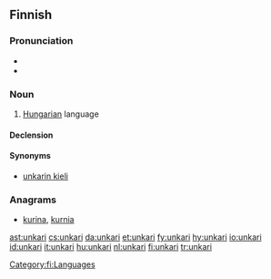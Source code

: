 {{also|Unkari}}
==Finnish==
{{wikipedia|lang=fi|unkarin kieli}}

===Pronunciation===
* {{hyphenation|un|ka|ri}}
* {{IPA|/ˈuŋkɑri/|lang=fi}}

===Noun===
{{fi-noun}}

# [[Hungarian]] language

====Declension====
{{fi-decl-paperi|unkar|nopl=1}}

====Synonyms====
* [[unkarin kieli]]

===Anagrams===
* [[kurina#Finnish|kurina]], [[kurnia#Finnish|kurnia]]

[[Category:fi:Languages]]

[[ast:unkari]]
[[cs:unkari]]
[[da:unkari]]
[[et:unkari]]
[[fy:unkari]]
[[hy:unkari]]
[[io:unkari]]
[[id:unkari]]
[[it:unkari]]
[[hu:unkari]]
[[nl:unkari]]
[[fi:unkari]]
[[tr:unkari]]
